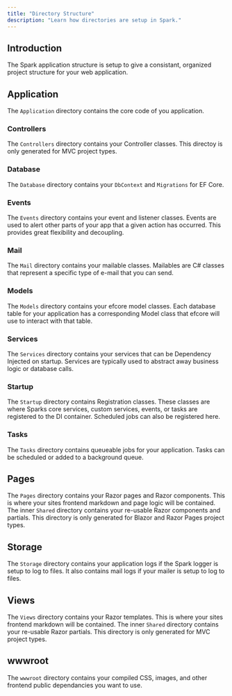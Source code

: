 ```yaml
---
title: "Directory Structure"
description: "Learn how directories are setup in Spark."
---
```


## Introduction

The Spark application structure is setup to give a consistant, organized project structure for your web application. 

## Application
The `Application` directory contains the core code of you application.

### Controllers
The `Controllers` directory contains your Controller classes. This directoy is only generated for MVC project types.

### Database
The `Database` directory contains your `DbContext` and `Migrations` for EF Core.

### Events
The `Events` directory contains your event and listener classes. Events are used to alert other parts of your app that a given action has occurred. This provides great flexibility and decoupling.

### Mail
The `Mail` directory contains your mailable classes. Mailables are C# classes that represent a specific type of e-mail that you can send.

### Models
The `Models` directory contains your efcore model classes. Each database table for your application has a corresponding Model class that efcore will use to interact with that table.

### Services
The `Services` directory contains your services that can be Dependency Injected on startup. Services are typically used to abstract away business logic or database calls.

### Startup
The `Startup` directory contains Registration classes. These classes are where Sparks core services, custom services, events, or tasks are registered to the DI container. Scheduled jobs can also be registered here.

### Tasks
The `Tasks` directory contains queueable jobs for your application. Tasks can be scheduled or added to a background queue.

## Pages
The `Pages` directory contains your Razor pages and Razor components. This is where your sites frontend markdown and page logic will be contained. The inner `Shared` directory contains your re-usable Razor components and partials. This directory is only generated for Blazor and Razor Pages project types.

## Storage
The `Storage` directory contains your application logs if the Spark logger is setup to log to files. It also contains mail logs if your mailer is setup to log to files.

## Views
The `Views` directory contains your Razor templates. This is where your sites frontend markdown will be contained. The inner `Shared` directory contains your re-usable Razor partials. This directory is only generated for MVC project types.

## wwwroot
The `wwwroot` directory contains your compiled CSS, images, and other frontend public dependancies you want to use.